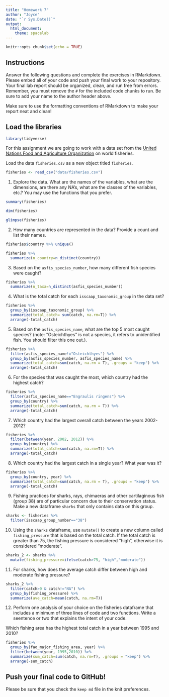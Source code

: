 ```yaml
---
title: "Homework 7"
author: "Joyce"
date: "`r Sys.Date()`"
output:
  html_document: 
    theme: spacelab
---
```


```r
knitr::opts_chunk$set(echo = TRUE)
```

## Instructions
Answer the following questions and complete the exercises in RMarkdown. Please embed all of your code and push your final work to your repository. Your final lab report should be organized, clean, and run free from errors. Remember, you must remove the `#` for the included code chunks to run. Be sure to add your name to the author header above.  

Make sure to use the formatting conventions of RMarkdown to make your report neat and clean!  

## Load the libraries
```r
library(tidyverse)
```

For this assignment we are going to work with a data set from the [United Nations Food and Agriculture Organization](http://www.fao.org/about/en/) on world fisheries.

Load the data `fisheries.csv` as a new object titled `fisheries`.
```r
fisheries <- read_csv("data/fisheries.csv")
```

1. Explore the data. What are the names of the variables, what are the dimensions, are there any NA's, what are the classes of the variables, etc.? You may use the functions that you prefer.
```r
summary(fisheries)
```
```r
dim(fisheries)
```

```r
glimpse(fisheries)
```

2. How many countries are represented in the data? Provide a count and list their names.
```r
fisheries$country %>% unique()
```

```r
fisheries %>% 
  summarize(n_country=n_distinct(country))
```

3. Based on the `asfis_species_number`, how many different fish species were caught?
```r
fisheries %>% 
  summarize(n_taxa=n_distinct(asfis_species_number))
```

4. What is the total catch for each `isscaap_taxonomic_group` in the data set?
```r
fisheries %>% 
  group_by(isscaap_taxonomic_group) %>% 
  summarize(total_catch= sum(catch, na.rm=T)) %>% 
  arrange(-total_catch)
```

5. Based on the `asfis_species_name`, what are the top 5 most caught species? (note: "Osteichthyes" is not a species, it refers to unidentified fish. You should filter this one out.).
```r
fisheries %>% 
  filter(asfis_species_name!="Osteichthyes") %>% 
  group_by(asfis_species_number, asfis_species_name) %>% 
  summarize(total_catch=sum(catch, na.rm = T), .groups = "keep") %>% 
  arrange(-total_catch)
```

6. For the species that was caught the most, which country had the highest catch?
```r
fisheries %>% 
  filter(asfis_species_name=="Engraulis ringens") %>% 
  group_by(country) %>% 
  summarize(total_catch=sum(catch, na.rm = T)) %>% 
  arrange(-total_catch)
```

7. Which country had the largest overall catch between the years 2002-2012?
```r
fisheries %>% 
  filter(between(year, 2002, 2012)) %>% 
  group_by(country) %>% 
  summarize(total_catch=sum(catch, na.rm=T)) %>% 
  arrange(-total_catch)
```

8. Which country had the largest catch in a single year? What year was it? 
```r
fisheries %>% 
  group_by(country, year) %>% 
  summarize(total_catch=sum(catch, na.rm = T), .groups = "keep") %>% 
  arrange(-total_catch)
```

9. Fishing practices for sharks, rays, chimaeras and other cartilaginous fish (group 38) are of particular concern due to their conservation status. Make a new dataframe `sharks` that only contains data on this group. 
```r
sharks <- fisheries %>% 
  filter(isscaap_group_number=="38")
```

10. Using the `sharks` dataframe, use `mutate()` to create a new column called `fishing_pressure` that is based on the total catch. If the total catch is greater than 75, the fishing pressure is considered "high", otherwise it is considered "moderate".
```r
sharks_2 <- sharks %>% 
  mutate(fishing_pressure=ifelse(catch>75, "high","moderate"))
```

11. For sharks, how does the average catch differ between high and moderate fishing pressure?
```r
sharks_2 %>% 
  filter(catch>0 & catch!="NA") %>% 
  group_by(fishing_pressure) %>% 
  summarize(ave_catch=mean(catch, na.rm=T))
```

12. Perform one analysis of your choice on the fisheries dataframe that includes a minimum of three lines of code and two functions. Write a seentence or two that explains the intent of your code.

Which fishing area has the highest total catch in a year between 1995 and 2010?
```r
fisheries %>% 
  group_by(fao_major_fishing_area, year) %>% 
  filter(between(year, 1995,2010)) %>% 
  summarize(sum_catch=sum(catch, na.rm=T), .groups = "keep") %>% 
  arrange(-sum_catch)
```


## Push your final code to GitHub!
Please be sure that you check the `keep md` file in the knit preferences.   